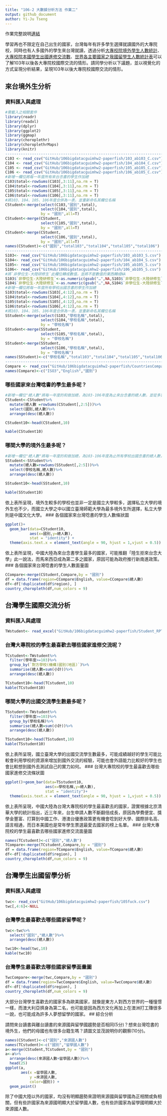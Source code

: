 ```yaml
---
title: "106-2 大數據分析方法 作業二"
output: github_document
author: Yi-Ju Tseng
---
```


作業完整說明[連結](https://docs.google.com/document/d/1aLGSsGXhgOVgwzSg9JdaNz2qGPQJSoupDAQownkGf_I/edit?usp=sharing)

學習再也不限定在自己出生的國家，台灣每年有許多學生選擇就讀國外的大專院校，同時也有人多國外的學生來台灣就讀，透過分析[大專校院境外學生人數統計](https://data.gov.tw/dataset/6289)、[大專校院本國學生出國進修交流數](https://data.gov.tw/dataset/24730)、[世界各主要國家之我國留學生人數統計表](https://ws.moe.edu.tw/Download.ashx?u=C099358C81D4876CC7586B178A6BD6D5062C39FB76BDE7EC7685C1A3C0846BCDD2B4F4C2FE907C3E7E96F97D24487065577A728C59D4D9A4ECDFF432EA5A114C8B01E4AFECC637696DE4DAECA03BB417&n=4E402A02CE6F0B6C1B3C7E89FDA1FAD0B5DDFA6F3DA74E2DA06AE927F09433CFBC07A1910C169A1845D8EB78BD7D60D7414F74617F2A6B71DC86D17C9DA3781394EF5794EEA7363C&icon=..csv)可以了解103年以後各大專院校國際交流的情形。請同學分析以下議題，並以視覺化的方式呈現分析結果，呈現103年以後大專院校國際交流的情形。



## 來台境外生分析
### 資料匯入與處理
```r
#需載入之相關套件
library(readr)
library(readxl)
library(dplyr)
library(ggplot2)
library(ggmap)
library(choroplethr)
library(choroplethrMaps)
library(knitr)
--------------------------------------------------------------------------
C103 <- read_csv("GitHub/106bigdatacguimhw2-paperfish/103_ab103_C.csv")
C104 <- read_csv("GitHub/106bigdatacguimhw2-paperfish/104_ab104_C.csv")
C105 <- read_csv("GitHub/106bigdatacguimhw2-paperfish/105_ab105_C.csv")
C106 <- read_csv("GitHub/106bigdatacguimhw2-paperfish/106_ab105_C.csv")
#新增一欄位將每一年度所有來台念書的學生作加總
C103$total<-rowSums(C103[,3:11],na.rm = T)
C104$total<-rowSums(C104[,3:11],na.rm = T)
C105$total<-rowSums(C105[,3:11],na.rm = T)
C106$total<-rowSums(C106[,3:11],na.rm = T)
#將103、104、105、106年度合併為一表，並重新命名其欄位名稱
CStudent<-merge(select(C103,"國別",total),
                select(C104,"國別",total),
                by = "國別",all=T)
CStudent<-merge(CStudent,
                select(C105,"國別",total),
                by = "國別",all=T)
CStudent<-merge(CStudent,
                select(C106,"國別",total),
                by = "國別",all=T)
names(CStudent)<-c("國別","total103","total104","total105","total106")
--------------------------------------------------------------------------
S103<- read_csv("GitHub/106bigdatacguimhw2-paperfish/103_ab103_S.csv")
S104<- read_csv("GitHub/106bigdatacguimhw2-paperfish/104_ab104_S.csv")
S105<- read_csv("GitHub/106bigdatacguimhw2-paperfish/105_ab105_S.csv")
S106<- read_csv("GitHub/106bigdatacguimhw2-paperfish/106_ab105_S.csv")
#將`非學位生-大陸研修生`此欄位轉成數值，並將不是數值的東西轉成NA
S103$`非學位生-大陸研修生`<-as.numeric(gsub("…",NA,S103$`非學位生-大陸研修生`))
S104$`非學位生-大陸研修生`<-as.numeric(gsub("…",NA,S104$`非學位生-大陸研修生`))
#新增一欄位將每一年度所有學校出國念書的學生作加總
S103$total<-rowSums(S103[,4:12],na.rm = T)
S104$total<-rowSums(S104[,4:12],na.rm = T)
S105$total<-rowSums(S105[,4:12],na.rm = T)
S106$total<-rowSums(S106[,4:12],na.rm = T)
#將103、104、105、106年度合併為一表，並重新命名其欄位名稱
SStudent<-merge(select(S103,"學校名稱",total),
                select(S104,"學校名稱",total),
                by = "學校名稱")
SStudent<-merge(SStudent,
                select(S105,"學校名稱",total),
                by = "學校名稱")
SStudent<-merge(SStudent,
                select(S106,"學校名稱",total),
                by = "學校名稱")
names(SStudent)<-c("學校名稱","total103","total104","total105","total106")
--------------------------------------------------------------------------
Compare <- read_csv("GitHub/106bigdatacguimhw2-paperfish/CountriesComparisionTable.csv")
names(Compare)<-c("ISO3","English","國別")
```

### 哪些國家來台灣唸書的學生最多呢？ 
```r
#新增一欄位"總人數"將每一年度的和做加總，為103-106年度為止來台念書的總人數，並從多到少排序
CStudent<-CStudent%>%
  mutate(總人數 =rowSums(CStudent[,2:5]))%>%
  select(國別,總人數)%>%
  arrange(desc(總人數))

CStudent10<-head(CStudent,10)

kable(CStudent10)
```

### 哪間大學的境外生最多呢？
```r
#新增一欄位"總人數"將每一年度的和做加總，為103-106年度為止所有學校出國念書的總人數，並從多到少排序
SStudent<-SStudent%>%
  mutate(總人數=rowSums(SStudent[,2:5]))%>%
  select(學校名稱,總人數)%>%
  arrange(desc(總人數))

SStudent10<-head(SStudent,10)

kable(SStudent10)
```
依上表所呈現，境外生較多的學校也並非一定是國立大學較多，選擇私立大學的境外生也不少，而國立大學之中以國立臺灣師範大學為最多境外生所選擇，私立大學則是中國文化大學。
### 各個國家來台灣唸書的學生人數條狀圖
```r
ggplot()+
  geom_bar(data=CStudent10,
           aes(x=國別,y=總人數),
           stat = "identity") +
  theme(axis.text.x = element_text(angle = 90, hjust = 1,vjust = 0.5))
```
依上表所呈現，中國大陸為來台念書學生最多的國家，可能推翻「陸生拒來台念大學」此一說法，而馬來西亞成為第二多之國家，原因可能為政府推行新南進政策。
### 各個國家來台灣唸書的學生人數面量圖
```r
CCompare<-merge(CStudent,Compare,by = "國別")
df = data.frame(region=CCompare$English, value=CCompare$總人數)
df<-df[!duplicated(df$region), ]
country_choropleth(df,num_colors = 9)
```

## 台灣學生國際交流分析

### 資料匯入與處理
```r
TWstudent<- read_excel("GitHub/106bigdatacguimhw2-paperfish/Student_RPT_07.xlsx")
```

### 台灣大專院校的學生最喜歡去哪些國家進修交流呢？
```r
TCstudent<-TWstudent%>%
  filter(學年度>=103)%>%
  group_by(`對方學校(機構)國別(地區)`)%>%
  summarise(總人數=sum(小計))%>%
  arrange(desc(總人數))

TCstudent10<-head(TCstudent,10)
kable(TCstudent10)
```

### 哪間大學的出國交流學生數最多呢？
```r
TSstudent<-TWstudent%>%
  filter(學年度>=103)%>%
  group_by(學校名稱)%>%
  summarise(總人數=sum(小計))%>%
  arrange(desc(總人數))

TSstudent10<-head(TSstudent,10)
kable(TSstudent10)
```
依上表所呈現，國立臺灣大學的出國交流學生數最多，可能成績越好的學生可能比較會利用學校的資源來增加到國外交流的經驗，可能也會外語能力比較好的學生也會比較想到國外去測試自己的實力如何。
### 台灣大專院校的學生最喜歡去哪些國家進修交流條狀圖
```r
ggplot()+geom_bar(data=TSstudent10,
                  aes(x=學校名稱,y=總人數),
                  stat = "identity")+
  theme(axis.text.x = element_text(angle = 90, hjust = 1,vjust = 0.5))
```
依上表所呈現，中國大陸為台灣大專院校的學生最喜歡去的國家，證實根據北京清華大學的統計指出，近三年來，台生申請人數不斷翻倍成長，原因為學費便宜、獎學金豐富、打算到中國工作、港澳台優惠政策更有機會唸到好大學、國際排名高、語言相通，而日本美國也是常年學生票選最愛去國家的榜上名單。
### 台灣大專院校的學生最喜歡去哪些國家進修交流面量圖
```r
names(TCstudent)<-c("國別","總人數")
TCompare<-merge(TCstudent,Compare,by = "國別")
df = data.frame(region=TCompare$English, value=TCompare$總人數)
df<-df[!duplicated(df$region), ]
country_choropleth(df,num_colors = 9)
```

## 台灣學生出國留學分析

### 資料匯入與處理
```r
twc<- read_csv("GitHub/106bigdatacguimhw2-paperfish/105fuck.csv")
twc[,4:6]<-NULL
```

### 台灣學生最喜歡去哪些國家留學呢？
```r
twc<-twc%>%
  select("國別","總人數")%>%
  arrange(desc(總人數))

twc10<-head(twc,10)
kable(twc10)
```

### 台灣學生最喜歡去哪些國家留學面量圖
```r
TwcCompare<-merge(twc,Compare,by = "國別")
df = data.frame(region=TwcCompare$English, value=TwcCompare$總人數)
df<-df[!duplicated(df$region), ]
country_choropleth(df,num_colors = 9)
```
大部分台灣學生喜歡去的國家多為歐美國家，就像是東方人對西方世界的一種憧憬一樣，而澳大利亞擠身為第二名，也可能是因為西方文化再加上在澳洲打工賺很多一說，也可能成為許多人夢想留學的國家。
## 綜合分析

請問來台讀書與離台讀書的來源國與留學國趨勢是否相同(5分)？想來台灣唸書的境外生，他們的母國也有很多台籍生嗎？請圖文並茂說明你的觀察(10分)。
```r
names(CStudent)<-c("國別","來源國人數")
names(TCstudent)<-c("國別","留學國人數")
a<-merge(CStudent,TCstudent,by = "國別")
a<-a%>%
  arrange(desc(來源國人數+留學國人數))%>%
  head(25)
ggplot(a, 
       aes(x =留學國人數, 
           y =來源國人數,
           color=國別)) + 
  geom_point()
```
除了中國大陸以外的國家，均沒有明顯趨勢來證明來源國與留學國為正相關或負相關，但有些許國家為來源國明顯大於留學國人數，也有些許國家為留學國明顯大於來源國人數。